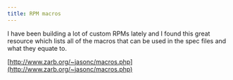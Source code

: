 ```yaml
---
title: RPM macros
---
```

I have been building a lot of custom RPMs lately and I found this great resource which lists all of the macros that can be used in the spec files and what they equate to.  

[http://www.zarb.org/~jasonc/macros.php](http://www.zarb.org/~jasonc/macros.php)

